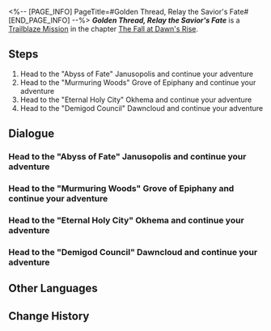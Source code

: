 <%-- [PAGE_INFO]
PageTitle=#Golden Thread, Relay the Savior's Fate#
[END_PAGE_INFO] --%>
{{Stub|Dialogue.}}
{{Mission Infobox
|id            = 1040404
|title         = 
|image         = Mission Golden Thread, Relay the Savior's Fate.png{{subst:void|<!--$UPLOAD:<<SpriteOutput/Chronicle/1040404.png>-<Mission Golden Thread, Relay the Savior's Fate.png>-<Fate's Atlas Images>>-->}}
|type          = Trailblaze
|event_name    = 
|chapter       = The Fall at Dawn's Rise
|requirements  = [[Trailblaze Mission]] ''[[Chest, Bear the Bygone Dust]]'' completed
|summary       = News of Aglaea's death has arrived. You return to Okhema in a stunned hurry. There, in that silent, depressed holy city, you travel about, comforting your sorrowful companions. Phainon contemplates on Aglaea's message and the task she entrusted him, and decides to impart them on the people. His speech ignites the hearts of Okhema's masses, and voices supporting the Flame-Chase Journey shakes the entirety of the Demigod Council.
|characters    = Trailblazer
|startLocation = [[<!--starting world-->]] - [[<!--starting area-->]]
|world         = <!--starting world-->
|area          = <!--starting area-->
|prev          = Chest, Bear the Bygone Dust
|next          = Grove, Judge the Past and Present
|rewards       = Trailblaze EXP*1,100; Stellar Jade*140; Traveler's Guide*12; Lost Crystal*12; Celestial Ambrosia*440; Credit*150,000
}}
'''''Golden Thread, Relay the Savior's Fate''''' is a [[Trailblaze Mission]] in the chapter [[The Fall at Dawn's Rise]].

==Steps==
# Head to the "Abyss of Fate" Janusopolis and continue your adventure
# Head to the "Murmuring Woods" Grove of Epiphany and continue your adventure
# Head to the "Eternal Holy City" Okhema and continue your adventure
# Head to the "Demigod Council" Dawncloud and continue your adventure

<!--
==Gameplay Notes==

--><!--
==Trial Character==

-->
==Dialogue==
{{Stub Dialogue}}
===Head to the "Abyss of Fate" Janusopolis and continue your adventure{{subst:void|<!--104040401-->}}===
{{Mission Description|type=trailblaze|location=<!--to be added-->|Krateros brought word of Aglaea's death, and the Garmentmaker's message that followed confirmed it, I was stunned. After shaking off the "Cleaners," I returned to Okhema at once. Upon reuniting with (Trailblazer), I sought out our companions to learn what had happened...}}
{{Dialogue Start}}
:{{tx}}
{{Dialogue End}}

===Head to the "Murmuring Woods" Grove of Epiphany and continue your adventure{{subst:void|<!--104040402-->}}===
{{Dialogue Start}}
:{{tx}}
{{Dialogue End}}

===Head to the "Eternal Holy City" Okhema and continue your adventure{{subst:void|<!--104040405-->}}===
{{Dialogue Start}}
:{{tx}}
{{Dialogue End}}

===Head to the "Demigod Council" Dawncloud and continue your adventure{{subst:void|<!--104040408-->}}===
{{Mission Description|type=trailblaze|location=<!--to be added-->|update|Aglaea's final words gave Phainon resolve. He gathered everyone, determined to bring order to the chaos and calm the people. And indeed, he proved to be a gifted speaker.}}
{{Dialogue Start}}
:{{tx}}
{{Dialogue End}}

==Other Languages==
{{Other Languages
|en   = Golden Thread, Relay the Savior's Fate
|zhs  = 金丝啊，请喻救世者谶语
|zht  = 金絲啊，請喻救世者讖語
|ja   = 金糸よ、救世主の預言を教え給え
|ko   = 금실이여, 구원자의 예언을 말해 주오
|es   = Hilo dorado, describe la profecía de la salvación
|fr   = Fil d'or, rapporte la prophétie du salut
|ru   = О золотая нить, расскажи пророчество о спасителе
|th   = ด้ายทองเอ๋ย โปรดเอ่ยคำพยากรณ์แห่งผู้กอบกู้
|vi   = Hỡi tơ vàng, hãy nói lên lời tiên tri của Đấng Cứu Thế
|de   = O Goldene Fäden, sprecht bitte zum Erlöser
|id   = Benang Emas, Sampaikan Ramalan Penyelamat
|pt   = Fio Dourado, Transmita o Destino do Salvador
}}

==Change History==
{{Change History|3.3}}
